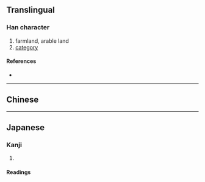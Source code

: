 {{also|疇}}
{{character info/new}}
==Translingual==

===Han character===
{{Han char|rn=102|rad=田|as=07|sn=12|four=|canj=WQKI|ids=⿰田寿}}

# farmland, arable land
# [[category]]

====References====
* {{Han ref|kx=0764.041|hdz=42542.090|uh=7574|ud=30068}}

----

==Chinese==
{{zh-see|疇}}

----

==Japanese==

===Kanji===
{{ja-kanji|grade=|rs=田07|kyu=疇}}

# {{defn|lang=ja|sort=田07}}

====Readings====
{{ja-readings
|goon=じゅう
|kanon=ちゅう
|kun=うね-, たぐい-
}}
